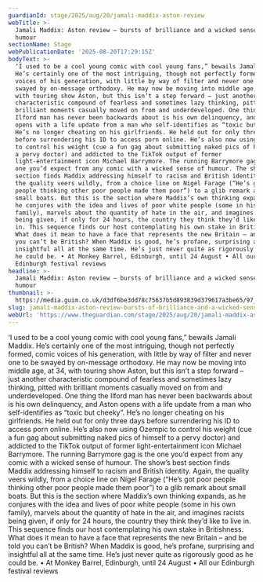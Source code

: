 ```yaml
---
guardianId: stage/2025/aug/20/jamali-maddix-aston-review
webTitle: >-
  Jamali Maddix: Aston review – bursts of brilliance and a wicked sense of
  humour
sectionName: Stage
webPublicationDate: '2025-08-20T17:29:15Z'
bodyText: >-
  ‘I used to be a cool young comic with cool young fans,” bewails Jamali Maddix.
  He’s certainly one of the most intriguing, though not perfectly formed, comic
  voices of his generation, with little by way of filter and never one to be
  swayed by on-message orthodoxy. He may now be moving into middle age, at 34,
  with touring show Aston, but this isn’t a step forward – just another
  characteristic compound of fearless and sometimes lazy thinking, pitted with
  brilliant moments casually moved on from and underdeveloped. One thing the
  Ilford man has never been backwards about is his own delinquency, and Aston
  opens with a life update from a man who self-identifies as “toxic but cheeky”.
  He’s no longer cheating on his girlfriends. He held out for only three days
  before surrendering his ID to access porn online. He’s also now using Ozempic
  to control his weight (cue a fun gag about submitting naked pics of himself to
  a pervy doctor) and addicted to the TikTok output of former
  light-entertainment icon Michael Barrymore. The running Barrymore gag is the
  one you’d expect from any comic with a wicked sense of humour. The show’s best
  section finds Maddix addressing himself to racism and British identity. Again,
  the quality veers wildly, from a choice line on Nigel Farage (“He’s got poor
  people thinking other poor people made them poor”) to a glib remark about
  small boats. But this is the section where Maddix’s own thinking expands, as
  he conjures with the idea and lives of poor white people (some in his own
  family), marvels about the quantity of hate in the air, and imagines racists
  being given, if only for 24 hours, the country they think they’d like to live
  in. This sequence finds our host contemplating his own stake in Britishness.
  What does it mean to have a face that represents the new Britain – and be told
  you can’t be British? When Maddix is good, he’s profane, surprising and
  insightful all at the same time. He’s just never quite as rigorously good as
  he could be. • At Monkey Barrel, Edinburgh, until 24 August • All our
  Edinburgh festival reviews
headline: >-
  Jamali Maddix: Aston review – bursts of brilliance and a wicked sense of
  humour
thumbnail: >-
  https://media.guim.co.uk/d3df6be3dd78c75637b5d893839d379617a3be65/97_381_9274_7420/500.jpg
slug: jamali-maddix-aston-review-bursts-of-brilliance-and-a-wicked-sense-of-humour
webUrl: 'https://www.theguardian.com/stage/2025/aug/20/jamali-maddix-aston-review'
---
```

‘I used to be a cool young comic with cool young fans,” bewails Jamali Maddix. He’s certainly one of the most intriguing, though not perfectly formed, comic voices of his generation, with little by way of filter and never one to be swayed by on-message orthodoxy. He may now be moving into middle age, at 34, with touring show Aston, but this isn’t a step forward – just another characteristic compound of fearless and sometimes lazy thinking, pitted with brilliant moments casually moved on from and underdeveloped. One thing the Ilford man has never been backwards about is his own delinquency, and Aston opens with a life update from a man who self-identifies as “toxic but cheeky”. He’s no longer cheating on his girlfriends. He held out for only three days before surrendering his ID to access porn online. He’s also now using Ozempic to control his weight (cue a fun gag about submitting naked pics of himself to a pervy doctor) and addicted to the TikTok output of former light-entertainment icon Michael Barrymore. The running Barrymore gag is the one you’d expect from any comic with a wicked sense of humour. The show’s best section finds Maddix addressing himself to racism and British identity. Again, the quality veers wildly, from a choice line on Nigel Farage (“He’s got poor people thinking other poor people made them poor”) to a glib remark about small boats. But this is the section where Maddix’s own thinking expands, as he conjures with the idea and lives of poor white people (some in his own family), marvels about the quantity of hate in the air, and imagines racists being given, if only for 24 hours, the country they think they’d like to live in. This sequence finds our host contemplating his own stake in Britishness. What does it mean to have a face that represents the new Britain – and be told you can’t be British? When Maddix is good, he’s profane, surprising and insightful all at the same time. He’s just never quite as rigorously good as he could be. • At Monkey Barrel, Edinburgh, until 24 August • All our Edinburgh festival reviews
